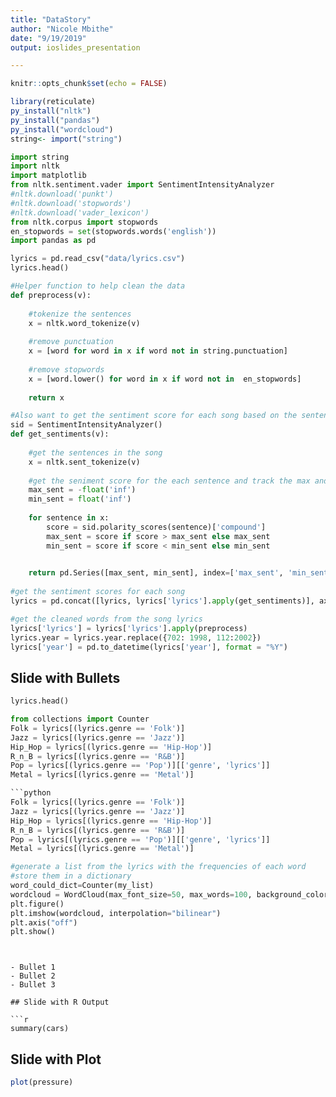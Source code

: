```yaml
---
title: "DataStory"
author: "Nicole Mbithe"
date: "9/19/2019"
output: ioslides_presentation

---
```


```r
knitr::opts_chunk$set(echo = FALSE)
```

```r

library(reticulate)
py_install("nltk")
py_install("pandas")
py_install("wordcloud")
string<- import("string")
```

```python
import string
import nltk 
import matplotlib
from nltk.sentiment.vader import SentimentIntensityAnalyzer
#nltk.download('punkt')
#nltk.download('stopwords')
#nltk.download('vader_lexicon')
from nltk.corpus import stopwords
en_stopwords = set(stopwords.words('english')) 
import pandas as pd
```

```python
lyrics = pd.read_csv("data/lyrics.csv")
lyrics.head()
```
```python
#Helper function to help clean the data
def preprocess(v):
    
    #tokenize the sentences
    x = nltk.word_tokenize(v)
    
    #remove punctuation
    x = [word for word in x if word not in string.punctuation]
    
    #remove stopwords
    x = [word.lower() for word in x if word not in  en_stopwords]
    
    return x

#Also want to get the sentiment score for each song based on the sentences in the song and add a column with
sid = SentimentIntensityAnalyzer()
def get_sentiments(v):
    
    #get the sentences in the song
    x = nltk.sent_tokenize(v)
    
    #get the seniment score for the each sentence and track the max and the min
    max_sent = -float('inf')
    min_sent = float('inf')
    
    for sentence in x:
        score = sid.polarity_scores(sentence)['compound']
        max_sent = score if score > max_sent else max_sent
        min_sent = score if score < min_sent else min_sent

    
    return pd.Series([max_sent, min_sent], index=['max_sent', 'min_sent'])
    
#get the sentiment scores for each song
lyrics = pd.concat([lyrics, lyrics['lyrics'].apply(get_sentiments)], axis = 1)

#get the cleaned words from the song lyrics
lyrics['lyrics'] = lyrics['lyrics'].apply(preprocess)
lyrics.year = lyrics.year.replace({702: 1998, 112:2002})
lyrics['year'] = pd.to_datetime(lyrics['year'], format = "%Y")
```

## Slide with Bullets
```python
lyrics.head()
```

```python
from collections import Counter
Folk = lyrics[(lyrics.genre == 'Folk')]
Jazz = lyrics[(lyrics.genre == 'Jazz')]
Hip_Hop = lyrics[(lyrics.genre == 'Hip-Hop')]
R_n_B = lyrics[(lyrics.genre == 'R&B')]
Pop = lyrics[(lyrics.genre == 'Pop')][['genre', 'lyrics']]
Metal = lyrics[(lyrics.genre == 'Metal')]

```python
Folk = lyrics[(lyrics.genre == 'Folk')]
Jazz = lyrics[(lyrics.genre == 'Jazz')]
Hip_Hop = lyrics[(lyrics.genre == 'Hip-Hop')]
R_n_B = lyrics[(lyrics.genre == 'R&B')]
Pop = lyrics[(lyrics.genre == 'Pop')][['genre', 'lyrics']]
Metal = lyrics[(lyrics.genre == 'Metal')]

#generate a list from the lyrics with the frequencies of each word
#store them in a dictionary
word_could_dict=Counter(my_list)
wordcloud = WordCloud(max_font_size=50, max_words=100, background_color="white").generate_from_frequencies(word_could_dict)
plt.figure()
plt.imshow(wordcloud, interpolation="bilinear")
plt.axis("off")
plt.show()
```
```


- Bullet 1
- Bullet 2
- Bullet 3

## Slide with R Output

```r
summary(cars)
```

## Slide with Plot

```r
plot(pressure)
```

